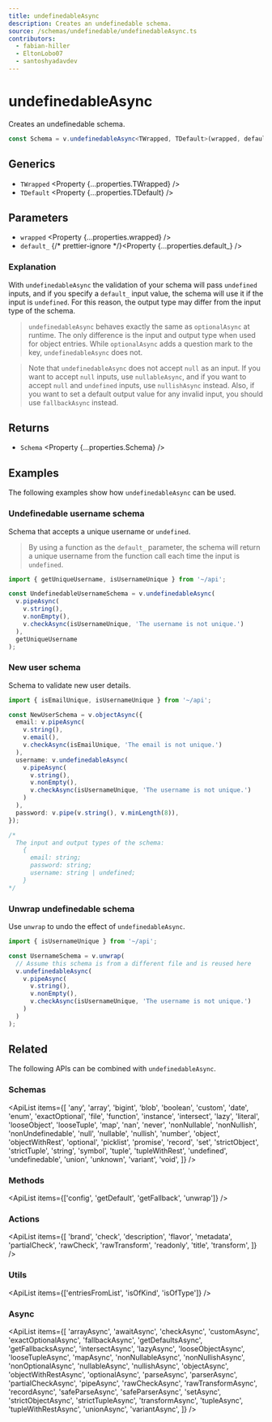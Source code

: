 ```yaml
---
title: undefinedableAsync
description: Creates an undefinedable schema.
source: /schemas/undefinedable/undefinedableAsync.ts
contributors:
  - fabian-hiller
  - EltonLobo07
  - santoshyadavdev
---
```



# undefinedableAsync

Creates an undefinedable schema.

```ts
const Schema = v.undefinedableAsync<TWrapped, TDefault>(wrapped, default_);
```

## Generics

- `TWrapped` <Property {...properties.TWrapped} />
- `TDefault` <Property {...properties.TDefault} />

## Parameters

- `wrapped` <Property {...properties.wrapped} />
- `default_` {/* prettier-ignore */}<Property {...properties.default_} />

### Explanation

With `undefinedableAsync` the validation of your schema will pass `undefined` inputs, and if you specify a `default_` input value, the schema will use it if the input is `undefined`. For this reason, the output type may differ from the input type of the schema.

> `undefinedableAsync` behaves exactly the same as <Link href="../optionalAsync/">`optionalAsync`</Link> at runtime. The only difference is the input and output type when used for object entries. While <Link href="../optionalAsync/">`optionalAsync`</Link> adds a question mark to the key, `undefinedableAsync` does not.

> Note that `undefinedableAsync` does not accept `null` as an input. If you want to accept `null` inputs, use <Link href="../nullableAsync/">`nullableAsync`</Link>, and if you want to accept `null` and `undefined` inputs, use <Link href="../nullishAsync/">`nullishAsync`</Link> instead. Also, if you want to set a default output value for any invalid input, you should use <Link href="../fallbackAsync/">`fallbackAsync`</Link> instead.

## Returns

- `Schema` <Property {...properties.Schema} />

## Examples

The following examples show how `undefinedableAsync` can be used.

### Undefinedable username schema

Schema that accepts a unique username or `undefined`.

> By using a function as the `default_` parameter, the schema will return a unique username from the function call each time the input is `undefined`.

```ts
import { getUniqueUsername, isUsernameUnique } from '~/api';

const UndefinedableUsernameSchema = v.undefinedableAsync(
  v.pipeAsync(
    v.string(),
    v.nonEmpty(),
    v.checkAsync(isUsernameUnique, 'The username is not unique.')
  ),
  getUniqueUsername
);
```

### New user schema

Schema to validate new user details.

```ts
import { isEmailUnique, isUsernameUnique } from '~/api';

const NewUserSchema = v.objectAsync({
  email: v.pipeAsync(
    v.string(),
    v.email(),
    v.checkAsync(isEmailUnique, 'The email is not unique.')
  ),
  username: v.undefinedableAsync(
    v.pipeAsync(
      v.string(),
      v.nonEmpty(),
      v.checkAsync(isUsernameUnique, 'The username is not unique.')
    )
  ),
  password: v.pipe(v.string(), v.minLength(8)),
});

/*
  The input and output types of the schema:
    {
      email: string;
      password: string;
      username: string | undefined;
    }
*/
```

### Unwrap undefinedable schema

Use <Link href="../unwrap/">`unwrap`</Link> to undo the effect of `undefinedableAsync`.

```ts
import { isUsernameUnique } from '~/api';

const UsernameSchema = v.unwrap(
  // Assume this schema is from a different file and is reused here
  v.undefinedableAsync(
    v.pipeAsync(
      v.string(),
      v.nonEmpty(),
      v.checkAsync(isUsernameUnique, 'The username is not unique.')
    )
  )
);
```

## Related

The following APIs can be combined with `undefinedableAsync`.

### Schemas

<ApiList
  items={[
    'any',
    'array',
    'bigint',
    'blob',
    'boolean',
    'custom',
    'date',
    'enum',
    'exactOptional',
    'file',
    'function',
    'instance',
    'intersect',
    'lazy',
    'literal',
    'looseObject',
    'looseTuple',
    'map',
    'nan',
    'never',
    'nonNullable',
    'nonNullish',
    'nonUndefinedable',
    'null',
    'nullable',
    'nullish',
    'number',
    'object',
    'objectWithRest',
    'optional',
    'picklist',
    'promise',
    'record',
    'set',
    'strictObject',
    'strictTuple',
    'string',
    'symbol',
    'tuple',
    'tupleWithRest',
    'undefined',
    'undefinedable',
    'union',
    'unknown',
    'variant',
    'void',
  ]}
/>

### Methods

<ApiList items={['config', 'getDefault', 'getFallback', 'unwrap']} />

### Actions

<ApiList
  items={[
    'brand',
    'check',
    'description',
    'flavor',
    'metadata',
    'partialCheck',
    'rawCheck',
    'rawTransform',
    'readonly',
    'title',
    'transform',
  ]}
/>

### Utils

<ApiList items={['entriesFromList', 'isOfKind', 'isOfType']} />

### Async

<ApiList
  items={[
    'arrayAsync',
    'awaitAsync',
    'checkAsync',
    'customAsync',
    'exactOptionalAsync',
    'fallbackAsync',
    'getDefaultsAsync',
    'getFallbacksAsync',
    'intersectAsync',
    'lazyAsync',
    'looseObjectAsync',
    'looseTupleAsync',
    'mapAsync',
    'nonNullableAsync',
    'nonNullishAsync',
    'nonOptionalAsync',
    'nullableAsync',
    'nullishAsync',
    'objectAsync',
    'objectWithRestAsync',
    'optionalAsync',
    'parseAsync',
    'parserAsync',
    'partialCheckAsync',
    'pipeAsync',
    'rawCheckAsync',
    'rawTransformAsync',
    'recordAsync',
    'safeParseAsync',
    'safeParserAsync',
    'setAsync',
    'strictObjectAsync',
    'strictTupleAsync',
    'transformAsync',
    'tupleAsync',
    'tupleWithRestAsync',
    'unionAsync',
    'variantAsync',
  ]}
/>
